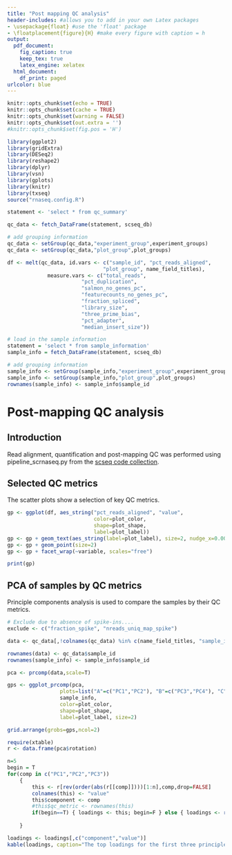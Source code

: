 ```yaml
---
title: "Post mapping QC analysis"
header-includes: #allows you to add in your own Latex packages
- \usepackage{float} #use the 'float' package
- \floatplacement{figure}{H} #make every figure with caption = h
output:
  pdf_document:
    fig_caption: true
    keep_tex: true
    latex_engine: xelatex
  html_document:
    df_print: paged
urlcolor: blue
---
```


```r
knitr::opts_chunk$set(echo = TRUE)
knitr::opts_chunk$set(cache = TRUE)
knitr::opts_chunk$set(warning = FALSE)
knitr::opts_chunk$set(out.extra = '')
#knitr::opts_chunk$set(fig.pos = 'H')
```


```r
library(ggplot2)
library(gridExtra)
library(DESeq2)
library(reshape2)
library(dplyr)
library(vsn)
library(gplots)
library(knitr)
library(txseq)
source("rnaseq.config.R")
```


```r

statement <- 'select * from qc_summary'

qc_data <- fetch_DataFrame(statement, scseq_db)

# add grouping information
qc_data <- setGroup(qc_data,"experiment_group",experiment_groups)
qc_data <- setGroup(qc_data,"plot_group",plot_groups)

df <- melt(qc_data, id.vars <- c("sample_id", "pct_reads_aligned",
                               "plot_group", name_field_titles), 
             measure.vars <- c("total_reads",
                        "pct_duplication",
                        "salmon_no_genes_pc",
                        "featurecounts_no_genes_pc",
                        "fraction_spliced",
                        "library_size",
                        "three_prime_bias",
                        "pct_adapter",
                        "median_insert_size"))

# load in the sample information
statement = 'select * from sample_information'
sample_info = fetch_DataFrame(statement, scseq_db)

# add grouping information
sample_info <- setGroup(sample_info,"experiment_group",experiment_groups)
sample_info <- setGroup(sample_info,"plot_group",plot_groups)
rownames(sample_info) <- sample_info$sample_id


```

# Post-mapping QC analysis

## Introduction

Read alignment, quantification and post-mapping QC was performed using pipeline_scrnaseq.py from the [scseq code collection](https://github.com/snsansom/scseq).

## Selected QC metrics

The scatter plots show a selection of key QC metrics.

```r

gp <- ggplot(df, aes_string("pct_reads_aligned", "value", 
                            color=plot_color, 
                            shape=plot_shape, 
                            label=plot_label)) 
gp <- gp + geom_text(aes_string(label=plot_label), size=2, nudge_x=0.0002, color="grey")
gp <- gp + geom_point(size=2)
gp <- gp + facet_wrap(~variable, scales="free")

print(gp)

```

\clearpage

## PCA of samples by QC metrics

Principle components analysis is used to compare the samples by their QC metrics.


```r

# Exclude due to absence of spike-ins....
exclude <- c("fraction_spike", "nreads_uniq_map_spike")

data <- qc_data[,!colnames(qc_data) %in% c(name_field_titles, "sample_id", "plot_group", "experiment_group", exclude)]

rownames(data) <- qc_data$sample_id
rownames(sample_info) <- sample_info$sample_id

pca <- prcomp(data,scale=T)

gps <- ggplot_prcomp(pca, 
                 plots=list("A"=c("PC1","PC2"), "B"=c("PC3","PC4"), "C"=c("PC5","PC6")),
                 sample_info, 
                 color=plot_color, 
                 shape=plot_shape,
                 label=plot_label, size=2)

grid.arrange(grobs=gps,ncol=2)
```


```r

require(xtable)
r <- data.frame(pca$rotation)

n=5
begin = T
for(comp in c("PC1","PC2","PC3"))
    {
        this <- r[rev(order(abs(r[[comp]])))[1:n],comp,drop=FALSE]
        colnames(this) <- "value"
        this$component <- comp
        #this$qc_metric <- rownames(this)
        if(begin==T) { loadings <- this; begin=F } else { loadings <- rbind(loadings,this)}
        
    }

loadings <- loadings[,c("component","value")]
kable(loadings, caption="The top loadings for the first three principle components")
```

